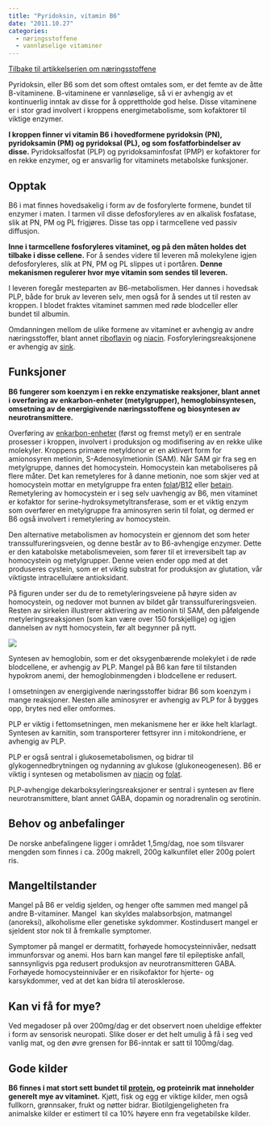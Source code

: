 ```yaml
---
title: "Pyridoksin, vitamin B6"
date: "2011.10.27"
categories: 
  - næringsstoffene
  - vannløselige vitaminer
---
```


[Tilbake til artikkelserien om næringsstoffene](../../naeringsstoffer.html)

Pyridoksin, eller B6 som det som oftest omtales som, er det femte av de åtte B-vitaminene. B-vitaminene er vannløselige, så vi er avhengig av et kontinuerlig inntak av disse for å opprettholde god helse. Disse vitaminene er i stor grad involvert i kroppens energimetabolisme, som kofaktorer til viktige enzymer.

**I kroppen finner vi vitamin B6 i hovedformene pyridoksin (PN), pyridoksamin (PM) og pyridoksal (PL), og som fosfatforbindelser av disse.** Pyridoksalfosfat (PLP) og pyridoksaminfosfat (PMP) er kofaktorer for en rekke enzymer, og er ansvarlig for vitaminets metabolske funksjoner.

## Opptak

B6 i mat finnes hovedsakelig i form av de fosforylerte formene, bundet til enzymer i maten. I tarmen vil disse defosforyleres av en alkalisk fosfatase, slik at PN, PM og PL frigjøres. Disse tas opp i tarmcellene ved passiv diffusjon.

**Inne i tarmcellene fosforyleres vitaminet, og på den måten holdes det tilbake i disse cellene.** For å sendes videre til leveren må molekylene igjen defosforyleres, slik at PN, PM og PL slippes ut i portåren. **Denne mekanismen regulerer hvor mye vitamin som sendes til leveren.**

I leveren foregår mesteparten av B6-metabolismen. Her dannes i hovedsak PLP, både for bruk av leveren selv, men også for å sendes ut til resten av kroppen. I blodet fraktes vitaminet sammen med røde blodceller eller bundet til albumin.

Omdanningen mellom de ulike formene av vitaminet er avhengig av andre næringsstoffer, blant annet [riboflavin](riboflavin.qmd) og [niacin](niacin.qmd). Fosforyleringsreaksjonene er avhengig av [sink](sink.qmd "Sink").

## Funksjoner

**B6 fungerer som koenzym i en rekke enzymatiske reaksjoner, blant annet i overføring av enkarbon-enheter (metylgrupper), hemoglobinsyntesen, omsetning av de energigivende næringsstoffene og biosyntesen av neurotransmittere.**

Overføring av [enkarbon-enheter](../bioblikk-enkarbonmetabolismen.qmd) (først og fremst metyl) er en sentrale prosesser i kroppen, involvert i produksjon og modifisering av en rekke ulike molekyler. Kroppens primære metyldonor er en aktivert form for amionosyren metionin, S-Adenosylmetionin (SAM). Når SAM gir fra seg en metylgruppe, dannes det homocystein. Homocystein kan metaboliseres på flere måter. Det kan remetyleres for å danne metionin, noe som skjer ved at homocystein mottar en metylgruppe fra enten [folat](folat.qmd "Folat, vitamin B9")/[B12](kobalamin.qmd "Kobalamin, vitamin B12") eller [betain](../bioblikk-kolin.qmd). Remetylering av homocystein er i seg selv uavhengig av B6, men vitaminet er kofaktor for serine-hydroksymetyltransferase, som er et viktig enzym som overfører en metylgruppe fra aminosyren serin til folat, og dermed er B6 også involvert i remetylering av homocystein.

Den alternative metabolismen av homocystein er gjennom det som heter transsulfureringsveien, og denne består av to B6-avhengige enzymer. Dette er den katabolske metabolismeveien, som fører til et irreversibelt tap av homocystein og metylgrupper. Denne veien ender opp med at det produseres cystein, som er et viktig substrat for produksjon av glutation, vår viktigste intracellulære antioksidant.

På figuren under ser du de to remetyleringsveiene på høyre siden av homocystein, og nedover mot bunnen av bildet går transsulfureringsveien. Resten av sirkelen illustrerer aktivering av metionin til SAM, den påfølgende metyleringsreaksjonen (som kan være over 150 forskjellige) og igjen dannelsen av nytt homocystein, før alt begynner på nytt.

![](images/clipboard-844637420.png)

Syntesen av hemoglobin, som er det oksygenbærende molekylet i de røde blodcellene, er avhengig av PLP. Mangel på B6 kan føre til tilstanden hypokrom anemi, der hemoglobinmengden i blodcellene er redusert.

I omsetningen av energigivende næringsstoffer bidrar B6 som koenzym i mange reaksjoner. Nesten alle aminosyrer er avhengig av PLP for å bygges opp, brytes ned eller omformes.

PLP er viktig i fettomsetningen, men mekanismene her er ikke helt klarlagt. Syntesen av karnitin, som transporterer fettsyrer inn i mitokondriene, er avhengig av PLP.

PLP er også sentral i glukosemetabolismen, og bidrar til glykogennedbrytningen og nydanning av glukose (glukoneogenesen). B6 er viktig i syntesen og metabolismen av [niacin](niacin.qmd) og [folat](folat.qmd "Folat, vitamin B9").

PLP-avhengige dekarboksyleringsreaksjoner er sentral i syntesen av flere neurotransmittere, blant annet GABA, dopamin og noradrenalin og serotinin.

## Behov og anbefalinger

De norske anbefalingene ligger i området 1,5mg/dag, noe som tilsvarer mengden som finnes i ca. 200g makrell, 200g kalkunfilet eller 200g polert ris.

## Mangeltilstander

Mangel på B6 er veldig sjelden, og henger ofte sammen med mangel på andre B-vitaminer. Mangel  kan skyldes malabsorbsjon, matmangel (anoreksi), alkoholisme eller genetiske sykdommer. Kostindusert mangel er sjeldent stor nok til å fremkalle symptomer.

Symptomer på mangel er dermatitt, forhøyede homocysteinnivåer, nedsatt immunforsvar og anemi. Hos barn kan mangel føre til epileptiske anfall, sannsynligvis pga redusert produksjon av neurotransmitteren GABA. Forhøyede homocysteinnivåer er en risikofaktor for hjerte- og karsykdommer, ved at det kan bidra til aterosklerose.

## Kan vi få for mye?

Ved megadoser på over 200mg/dag er det observert noen uheldige effekter i form av sensorisk neuropati. Slike doser er det helt umulig å få i seg ved vanlig mat, og den øvre grensen for B6-inntak er satt til 100mg/dag.

## Gode kilder

**B6 finnes i mat stort sett bundet til [protein](protein.qmd), og proteinrik mat inneholder generelt mye av vitaminet.** Kjøtt, fisk og egg er viktige kilder, men også fullkorn, grønnsaker, frukt og nøtter bidrar. Biotilgjengeligheten fra animalske kilder er estimert til ca 10% høyere enn fra vegetabilske kilder.
